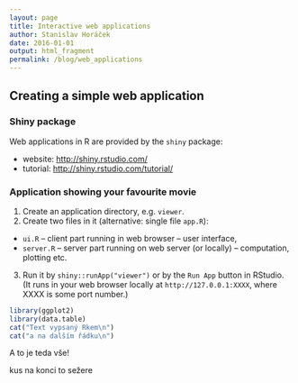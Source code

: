 ```yaml
---
layout: page
title: Interactive web applications
author: Stanislav Horáček
date: 2016-01-01
output: html_fragment
permalink: /blog/web_applications
---
```


## Creating a simple web application
### Shiny package
Web applications in R are provided by the `shiny` package:

* website: <http://shiny.rstudio.com/>
* tutorial: <http://shiny.rstudio.com/tutorial/>

### Application showing your favourite movie
1. Create an application directory, e.g. `viewer`.
2. Create two files in it (alternative: single file `app.R`):
  * `ui.R` – client part running in web browser – user interface,
  * `server.R` – server part running on web server (or locally) – computation, plotting etc.
3. Run it by `shiny::runApp("viewer")` or by the `Run App` button in RStudio. (It runs in your web browser locally at `http://127.0.0.1:XXXX`, where XXXX is some port number.)

```r
library(ggplot2)
library(data.table)
cat("Text vypsaný Rkem\n")
cat("a na dalším řádku\n")
```

A to je teda vše!

kus na konci to sežere
